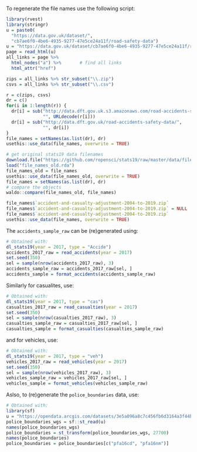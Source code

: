 To regenerate the file names use the following script:
```r
library(rvest)
library(stringr)
u = paste0(
  "https://data.gov.uk/dataset/",
  "cb7ae6f0-4be6-4935-9277-47e5ce24a11f/road-safety-data")
u = "https://data.gov.uk/dataset/cb7ae6f0-4be6-4935-9277-47e5ce24a11f/road-safety-data"
page = read_html(u)
all_links = page %>%
  html_nodes("a") %>%       # find all links
  html_attr("href")

zips = all_links %>% str_subset("\\.zip")
csvs = all_links %>% str_subset("\\.csv")

r = c(zips, csvs)
dr = c()
for(i in 1:length(r)) {
  dr[i] = sub("http://data.dft.gov.uk.s3.amazonaws.com/road-accidents-safety-data/",
              "", URLdecode(r[i]))
  dr[i] = sub("http://data.dft.gov.uk/road-accidents-safety-data/",
              "", dr[i])
}
file_names = setNames(as.list(dr), dr)
usethis::use_data(file_names, overwrite = TRUE)

# get original stats19 data filenames
download.file("https://github.com/ropensci/stats19/raw/master/data/file_names.rda", "file_names_old.rda")
load("file_names_old.rda")
file_names_old = file_names
usethis::use_data(file_names_old, overwrite = TRUE)
file_names = setNames(as.list(dr), dr)
# compare the objects
waldo::compare(file_names_old, file_names)

file_names$`accident-and-casualty-adjustment-2004-to-2019.zip` 
file_names$`accident-and-casualty-adjustment-2004-to-2019.zip` = NULL
file_names$`accident-and-casualty-adjustment-2004-to-2019.zip` 
usethis::use_data(file_names, overwrite = TRUE)
```

The `accidents_sample_raw` can be (re)generated using:

```r
# Obtained with:
dl_stats19(year = 2017, type = "Accide")
accidents_2017_raw = read_accidents(year = 2017)
set.seed(350)
sel = sample(nrow(accidents_2017_raw), 3)
accidents_sample_raw = accidents_2017_raw[sel, ]
accidents_sample = format_accidents(accidents_sample_raw)
```

Similarly for casualites, use:

```r
# Obtained with:
dl_stats19(year = 2017, type = "cas")
casualties_2017_raw = read_casualties(year = 2017)
set.seed(350)
sel = sample(nrow(casualties_2017_raw), 3)
casualties_sample_raw = casualties_2017_raw[sel, ]
casualties_sample = format_casualties(casualties_sample_raw)
```

and for vehicles, use:
```r
# Obtained with:
dl_stats19(year = 2017, type = "veh")
vehicles_2017_raw = read_vehicles(year = 2017)
set.seed(350)
sel = sample(nrow(vehicles_2017_raw), 3)
vehicles_sample_raw = vehicles_2017_raw[sel, ]
vehicles_sample = format_vehicles(vehicles_sample_raw)
```

Aslso, to (re)generate the `police_boundaries` data, use:
```r
# Obtained with:
library(sf)
u = "https://opendata.arcgis.com/datasets/3e5a096a8c7c456fb6d3164a3f44b005_3.geojson"
police_boundaries_wgs = sf::st_read(u)
names(police_boundaries_wgs)
police_boundaries = st_transform(police_boundaries_wgs, 27700)
names(police_boundaries)
police_boundaries = police_boundaries[c("pfa16cd", "pfa16nm")]
```
